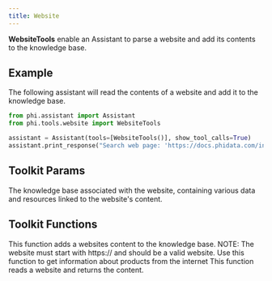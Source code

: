 ```yaml
---
title: Website
---
```


**WebsiteTools** enable an Assistant to parse a website and add its contents to the knowledge base.

## Example

The following assistant will read the contents of a website and add it to the knowledge base.

```python cookbook/tools/website_tools.py
from phi.assistant import Assistant
from phi.tools.website import WebsiteTools

assistant = Assistant(tools=[WebsiteTools()], show_tool_calls=True)
assistant.print_response("Search web page: 'https://docs.phidata.com/introduction'", markdown=True)
```

## Toolkit Params

<ResponseField name="knowledge_base" type="WebsiteKnowledgeBase">
  The knowledge base associated with the website, containing various data and
  resources linked to the website's content.
</ResponseField>

## Toolkit Functions

<ResponseField name="add_website_to_knowledge_base">
  This function adds a websites content to the knowledge base. NOTE: The website
  must start with https:// and should be a valid website. Use this function to
  get information about products from the internet
</ResponseField>
<ResponseField name="read_website">
  This function reads a website and returns the content.
</ResponseField>
